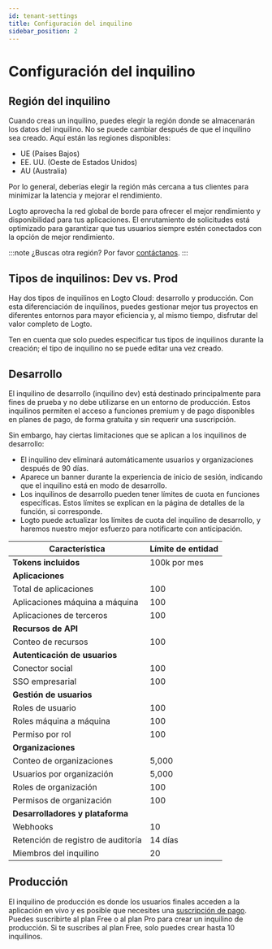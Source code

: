 ```yaml
---
id: tenant-settings
title: Configuración del inquilino
sidebar_position: 2
---
```


# Configuración del inquilino

## Región del inquilino

Cuando creas un inquilino, puedes elegir la región donde se almacenarán los datos del inquilino. No se puede cambiar después de que el inquilino sea creado. Aquí están las regiones disponibles:

- UE (Países Bajos)
- EE. UU. (Oeste de Estados Unidos)
- AU (Australia)

Por lo general, deberías elegir la región más cercana a tus clientes para minimizar la latencia y mejorar el rendimiento.

Logto aprovecha la red global de borde para ofrecer el mejor rendimiento y disponibilidad para tus aplicaciones. El enrutamiento de solicitudes está optimizado para garantizar que tus usuarios siempre estén conectados con la opción de mejor rendimiento.

:::note
¿Buscas otra región? Por favor [contáctanos](https://logto.io/contact).
:::

## Tipos de inquilinos: Dev vs. Prod

Hay dos tipos de inquilinos en Logto Cloud: desarrollo y producción. Con esta diferenciación de inquilinos, puedes gestionar mejor tus proyectos en diferentes entornos para mayor eficiencia y, al mismo tiempo, disfrutar del valor completo de Logto.

Ten en cuenta que solo puedes especificar tus tipos de inquilinos durante la creación; el tipo de inquilino no se puede editar una vez creado.

## Desarrollo

El inquilino de desarrollo (inquilino dev) está destinado principalmente para fines de prueba y no debe utilizarse en un entorno de producción. Estos inquilinos permiten el acceso a funciones premium y de pago disponibles en planes de pago, de forma gratuita y sin requerir una suscripción.

Sin embargo, hay ciertas limitaciones que se aplican a los inquilinos de desarrollo:

- El inquilino dev eliminará automáticamente usuarios y organizaciones después de 90 días.
- Aparece un banner durante la experiencia de inicio de sesión, indicando que el inquilino está en modo de desarrollo.
- Los inquilinos de desarrollo pueden tener límites de cuota en funciones específicas. Estos límites se explican en la página de detalles de la función, si corresponde.
- Logto puede actualizar los límites de cuota del inquilino de desarrollo, y haremos nuestro mejor esfuerzo para notificarte con anticipación.

| Característica                     | Límite de entidad |
| ---------------------------------- | ----------------- |
| **Tokens incluidos**               | 100k por mes      |
| **Aplicaciones**                   |
| Total de aplicaciones              | 100               |
| Aplicaciones máquina a máquina     | 100               |
| Aplicaciones de terceros           | 100               |
| **Recursos de API**                |                   |
| Conteo de recursos                 | 100               |
| **Autenticación de usuarios**      |                   |
| Conector social                    | 100               |
| SSO empresarial                    | 100               |
| **Gestión de usuarios**            |                   |
| Roles de usuario                   | 100               |
| Roles máquina a máquina            | 100               |
| Permiso por rol                    | 100               |
| **Organizaciones**                 |                   |
| Conteo de organizaciones           | 5,000             |
| Usuarios por organización          | 5,000             |
| Roles de organización              | 100               |
| Permisos de organización           | 100               |
| **Desarrolladores y plataforma**   |                   |
| Webhooks                           | 10                |
| Retención de registro de auditoría | 14 días           |
| Miembros del inquilino             | 20                |

## Producción

El inquilino de producción es donde los usuarios finales acceden a la aplicación en vivo y es posible que necesites una [suscripción de pago](https://logto.io/pricing). Puedes suscribirte al plan Free o al plan Pro para crear un inquilino de producción. Si te suscribes al plan Free, solo puedes crear hasta 10 inquilinos.
